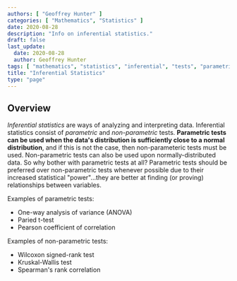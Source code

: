 ```yaml
---
authors: [ "Geoffrey Hunter" ]
categories: [ "Mathematics", "Statistics" ]
date: 2020-08-28
description: "Info on inferential statistics."
draft: false
last_update:
  date: 2020-08-28
  author: Geoffrey Hunter
tags: [ "mathematics", "statistics", "inferential", "tests", "parametric", "non-parametric" ]
title: "Inferential Statistics"
type: "page"
---
```


<WarningIsNotes />

## Overview

_Inferential statistics_ are ways of analyzing and interpreting data. Inferential statistics consist of _parametric_ and _non-parametric_ tests. **Parametric tests can be used when the data's distribution is sufficiently close to a normal distribution**, and if this is not the case, then non-parameteric tests must be used. Non-parametric tests can also be used upon normally-distributed data. So why bother with parametric tests at all? Parametric tests should be preferred over non-parametric tests whenever possible due to their increased statistical "power"...they are better at finding (or proving) relationships between variables.

Examples of parametric tests:

* One-way analysis of variance (ANOVA)
* Paried t-test
* Pearson coefficient of correlation

Examples of non-parametric tests:

* Wilcoxon signed-rank test
* Kruskal-Wallis test
* Spearman's rank correlation